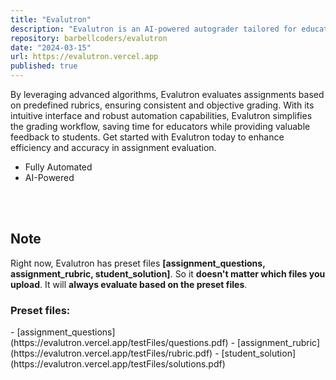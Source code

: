 ```yaml
---
title: "Evalutron"
description: "Evalutron is an AI-powered autograder tailored for educators and institutions to streamline the grading process of student assignments."
repository: barbellcoders/evalutron
date: "2024-03-15"
url: https://evalutron.vercel.app
published: true
---
```


By leveraging advanced algorithms, Evalutron evaluates assignments based on predefined rubrics, ensuring consistent and objective grading. With its intuitive interface and robust automation capabilities, Evalutron simplifies the grading workflow, saving time for educators while providing valuable feedback to students. Get started with Evalutron today to enhance efficiency and accuracy in assignment evaluation.

- Fully Automated
- AI-Powered

<br></br>
<h2>Note</h2>

Right now, Evalutron has preset files **[assignment_questions, assignment_rubric, student_solution]**. So it **doesn't matter which files you upload**. It will **always evaluate based on the preset files**.

<h3>Preset files:</h3>
  - [assignment_questions](https://evalutron.vercel.app/testFiles/questions.pdf)
  - [assignment_rubric](https://evalutron.vercel.app/testFiles/rubric.pdf)
  - [student_solution](https://evalutron.vercel.app/testFiles/solutions.pdf)
